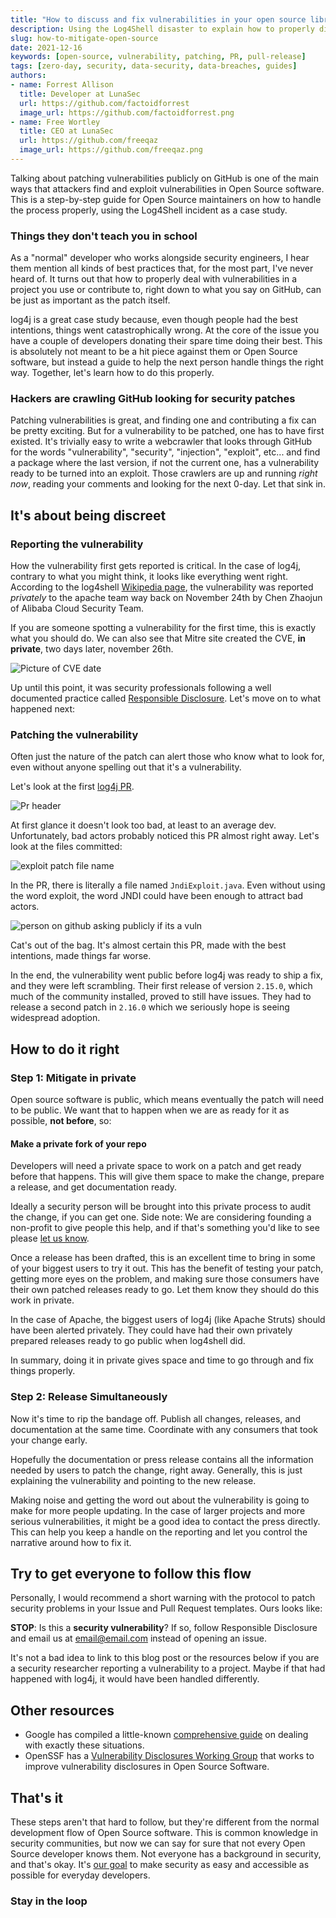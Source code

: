 ```yaml
---
title: "How to discuss and fix vulnerabilities in your open source library"
description: Using the Log4Shell disaster to explain how to properly discuss and patch vulnerabilities in Open Source software.
slug: how-to-mitigate-open-source
date: 2021-12-16
keywords: [open-source, vulnerability, patching, PR, pull-release]
tags: [zero-day, security, data-security, data-breaches, guides]
authors:
- name: Forrest Allison
  title: Developer at LunaSec
  url: https://github.com/factoidforrest
  image_url: https://github.com/factoidforrest.png
- name: Free Wortley
  title: CEO at LunaSec
  url: https://github.com/freeqaz
  image_url: https://github.com/freeqaz.png
---
```


<!--
  ~ Copyright by LunaSec (owned by Refinery Labs, Inc)
  ~
  ~ Licensed under the Creative Commons Attribution-ShareAlike 4.0 International
  ~ (the "License"); you may not use this file except in compliance with the
  ~ License. You may obtain a copy of the License at
  ~
  ~ https://creativecommons.org/licenses/by-sa/4.0/legalcode
  ~
  ~ See the License for the specific language governing permissions and
  ~ limitations under the License.
  ~
-->

Talking about patching vulnerabilities publicly on GitHub is one of the main ways that attackers find and exploit vulnerabilities
in Open Source software.  This is a step-by-step guide for Open Source maintainers on how to handle the process properly, using the Log4Shell incident as a case study.

### Things they don't teach you in school

As a "normal" developer who works alongside security engineers, I hear them mention all kinds of best practices that,
for the most part, I've never heard of.  It turns out that how to properly deal with vulnerabilities in a project you use or contribute to,
right down to what you say on GitHub, can be just as important as the patch itself.

log4j is a great case study because,
even though people had the best intentions, things went catastrophically wrong. At the core of the issue you have a couple of
developers donating their spare time doing their best. This is absolutely not
meant to be a hit piece against them or Open Source software, but instead a guide to help the next person handle things the right way.
Together, let's learn how to do this properly.

### Hackers are crawling GitHub looking for security patches

Patching vulnerabilities is great, and finding one and contributing a fix can be pretty exciting. But for a vulnerability to be patched,
one has to have first existed.  It's trivially easy to write a webcrawler that looks through GitHub for the words
"vulnerability", "security", "injection", "exploit", etc...
and find a package where the last version, if not the current one, has a vulnerability ready to be turned into an exploit.
Those crawlers are up and running _right now_, reading your comments and looking for the next 0-day. Let that sink in.

## It's about being discreet

### Reporting the vulnerability

How the vulnerability first gets reported is critical. In the case of log4j, contrary to what you might think,
it looks like everything went right. According to the log4shell [Wikipedia page](https://en.wikipedia.org/wiki/Log4Shell), the vulnerability was reported
*privately* to the apache team way back on November 24th by Chen Zhaojun of
Alibaba Cloud Security Team.

If you are someone spotting a vulnerability for the first time, this is exactly what you should do.
We can also see that Mitre site created the CVE, **in private**, two days later, november 26th.

![Picture of CVE date](/img/cve-date.png)

Up until this point, it was security professionals following a well documented practice called [Responsible Disclosure](https://en.wikipedia.org/wiki/Responsible_disclosure).  Let's move on to
what happened next:

### Patching the vulnerability

Often just the nature of the patch can alert those who know what to look for, even without
anyone spelling out that it's a vulnerability.

Let's look at the first [log4j PR](https://github.com/apache/logging-log4j2/pull/608).

![Pr header](/img/log4j-pr-header.png)

At first glance it doesn't look too bad, at least to an average dev.  Unfortunately, bad actors probably noticed this PR
almost right away.
Let's look at the files committed:

![exploit patch file name](/img/log4j-exploit-file.png)

In the PR, there is literally a file named `JndiExploit.java`. Even without using the word exploit, the word JNDI could
have been enough to attract bad actors.

![person on github asking publicly if its a vuln](/img/security-question-log4j.png)

Cat's out of the bag. It's almost certain this PR, made with the best intentions, made things far worse.

In the end, the vulnerability went public before log4j was ready to ship a fix, and they were left scrambling.
Their first release of version `2.15.0`, which much of the community installed, proved to still have issues.
They had to release a second patch in `2.16.0` which we seriously hope is seeing widespread adoption.

## How to do it right

### Step 1: Mitigate in private
Open source software is public, which means eventually the patch will need to be public.  We want that to happen
when we are as ready for it as possible, **not before**, so:

#### Make a private fork of your repo
Developers will need a private space to work on a patch and get ready before that happens.
This will give them space to make the change, prepare a release, and get documentation ready.

Ideally a security person will be brought into this private process to audit the change, if you can get one. Side note: We are considering
founding a non-profit to give people this help, and if that's something you'd like to see please [let us know](https://docs.google.com/forms/d/e/1FAIpQLSd1yaB-3ob4yNnHBDzmFvrnl0VyViT234kpdcvadX-9G2M3eQ/viewform?usp=sf_link).

Once a release has been drafted, this is an excellent time to bring in some of your biggest users to try it out.  This has
the benefit of testing your patch, getting more eyes on the problem, and making sure those consumers have their
own patched releases ready to go. Let them know they should do this work in private.

In the case of Apache, the biggest users of log4j (like Apache Struts) should have been alerted privately. They could have
had their own privately prepared releases ready to go public when log4shell did.

In summary, doing it in private gives space and time to go through and fix things properly.

### Step 2: Release Simultaneously
Now it's time to rip the bandage off.  Publish all changes, releases, and documentation at the same time. Coordinate with any consumers
that took your change early.

Hopefully the documentation or press release contains all the information needed by users to patch the change, right away.
Generally, this is just explaining the vulnerability and pointing to the new release.

Making noise and getting the word out about the vulnerability is going to make for more people updating.
In the case of larger projects and more serious vulnerabilities, it might be a good idea to contact the press directly.
This can help you keep a handle on the reporting and let you control the narrative around how to fix it.

## Try to get everyone to follow this flow
Personally, I would recommend a short warning with the protocol to patch security problems in your Issue and Pull Request templates.
Ours looks like:

**STOP**: Is this a **security vulnerability**?  If so, follow Responsible Disclosure and email us at email@email.com instead of opening an issue.

It's not a bad idea to link to this blog post or the resources below if you are a security researcher reporting a vulnerability to a project.
Maybe if that had happened with log4j, it would have been handled differently.

## Other resources
* Google has compiled a little-known [comprehensive guide](https://github.com/google/oss-vulnerability-guide) on dealing with exactly these situations.
* OpenSSF has a [Vulnerability Disclosures Working Group](https://github.com/ossf/wg-vulnerability-disclosures) that works to improve vulnerability disclosures in Open Source Software.

## That's it
These steps aren't that hard to follow, but they're different from the normal development flow of Open Source software.
This is common knowledge in security communities, but now we can say for sure that not every Open Source developer knows them.
Not everyone has a background in security, and that's okay. It's [our goal](https://www.lunasec.io/docs/) to make security
as easy and accessible as possible for everyday developers.

### Stay in the loop

<ContactForm/>